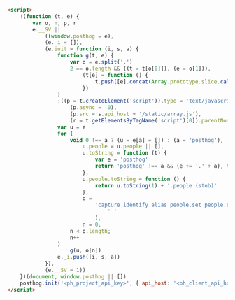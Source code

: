 ```html
<script>
    !(function (t, e) {
        var o, n, p, r
        e.__SV ||
            ((window.posthog = e),
            (e._i = []),
            (e.init = function (i, s, a) {
                function g(t, e) {
                    var o = e.split('.')
                    2 == o.length && ((t = t[o[0]]), (e = o[1])),
                        (t[e] = function () {
                            t.push([e].concat(Array.prototype.slice.call(arguments, 0)))
                        })
                }
                ;((p = t.createElement('script')).type = 'text/javascript'),
                    (p.async = !0),
                    (p.src = s.api_host + '/static/array.js'),
                    (r = t.getElementsByTagName('script')[0]).parentNode.insertBefore(p, r)
                var u = e
                for (
                    void 0 !== a ? (u = e[a] = []) : (a = 'posthog'),
                        u.people = u.people || [],
                        u.toString = function (t) {
                            var e = 'posthog'
                            return 'posthog' !== a && (e += '.' + a), t || (e += ' (stub)'), e
                        },
                        u.people.toString = function () {
                            return u.toString(1) + '.people (stub)'
                        },
                        o =
                            'capture identify alias people.set people.set_once set_config register register_once unregister opt_out_capturing has_opted_out_capturing opt_in_capturing reset isFeatureEnabled onFeatureFlags getFeatureFlag getFeatureFlagPayload reloadFeatureFlags group updateEarlyAccessFeatureEnrollment getEarlyAccessFeatures getActiveMatchingSurveys getSurveys getNextSurveyStep onSessionId'.split(
                                ' '
                            ),
                        n = 0;
                    n < o.length;
                    n++
                )
                    g(u, o[n])
                e._i.push([i, s, a])
            }),
            (e.__SV = 1))
    })(document, window.posthog || [])
    posthog.init('<ph_project_api_key>', { api_host: '<ph_client_api_host>', person_profiles: 'identified_only' })
</script>
```
